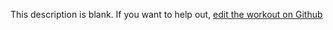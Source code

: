 
  This description is blank. If you want to help out, [edit the workout on Github](https://www.github.com/LiftArcade/exercises/blob/main/exercises/incline-bench-press-description.mdx)